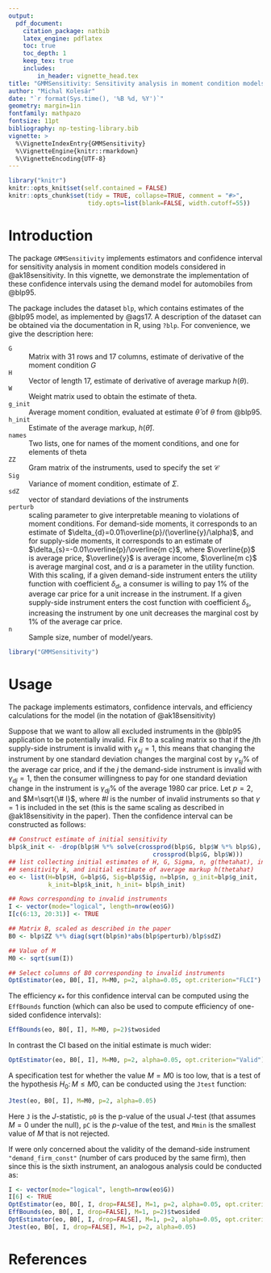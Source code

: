 ```yaml
---
output:
  pdf_document:
    citation_package: natbib
    latex_engine: pdflatex
    toc: true
    toc_depth: 1
    keep_tex: true
    includes:
        in_header: vignette_head.tex
title: "GMMSensitivity: Sensitivity analysis in moment condition models"
author: "Michal Kolesár"
date: "`r format(Sys.time(), '%B %d, %Y')`"
geometry: margin=1in
fontfamily: mathpazo
fontsize: 11pt
bibliography: np-testing-library.bib
vignette: >
  %\VignetteIndexEntry{GMMSensitivity}
  %\VignetteEngine{knitr::rmarkdown}
  %\VignetteEncoding{UTF-8}
---
```


```r
library("knitr")
knitr::opts_knit$set(self.contained = FALSE)
knitr::opts_chunk$set(tidy = TRUE, collapse=TRUE, comment = "#>",
                      tidy.opts=list(blank=FALSE, width.cutoff=55))
```

# Introduction


The package `GMMSensitivity` implements estimators and confidence interval for
sensitivity analysis in moment condition models considered in @ak18sensitivity.
In this vignette, we demonstrate the implementation of these confidence
intervals using the demand model for automobiles from  @blp95.

The package includes the dataset `blp`, which contains estimates of the @blp95
model, as implemented by @ags17. A description of the dataset can be obtained
via the documentation in R, using `?blp`. For convenience, we give the
description here:

`G`
: Matrix with 31 rows and 17 columns, estimate of derivative of the moment
  condition $G$

`H`
: Vector of length 17, estimate of derivative of average markup $h(\theta)$.

`W`
: Weight matrix used to obtain the estimate of theta.

`g_init`
: Average moment condition, evaluated at estimate $\hat{\theta}$ of $\theta$
 from @blp95.

`h_init`
: Estimate of the average markup, $h(\hat{\theta})$.

`names`
: Two lists, one for names of the moment conditions, and one for elements of theta

`ZZ`
: Gram matrix of the instruments, used to specify the set $\mathcal{C}$

`Sig`
: Variance of moment condition, estimate of $\Sigma$.

`sdZ`
: vector of standard deviations of the instruments

`perturb`
: scaling parameter to give interpretable meaning to violations of moment
 conditions. For demand-side moments, it corresponds to an estimate of
 $\delta_{d}=0.01\overline{p}/(\overline{y}/\alpha)$, and for supply-side
 moments, it corresponds to an estimate of
 $\delta_{s}=-0.01\overline{p}/\overline{m c}$, where $\overline{p}$ is average
 price, $\overline{y}$ is average income, $\overline{m c}$ is average marginal
 cost, and $\alpha$ is a parameter in the utility function. With this scaling,
 if a given demand-side instrument enters the utility function with coefficient
 $\delta_{d}$, a consumer is willing to pay 1\% of the average car price for a
 unit increase in the instrument. If a given supply-side instrument enters the
 cost function with coefficient $\delta_s$, increasing the instrument by one
 unit decreases the marginal cost by 1\% of the average car price.

`n`
: Sample size, number of model/years.


```r
library("GMMSensitivity")
```

# Usage

The package implements estimators, confidence intervals, and efficiency
calculations for the model (in the notation of @ak18sensitivity)
\begin{equation*}
g(\theta_{0})=c,\quad c=B\gamma,\quad \norm{\gamma}_{p}\leq M.
\end{equation*}

Suppose that we want to allow all excluded instruments in the @blp95 application
 to be potentially invalid. Fix $B$ to a scaling matrix so that if the $j$th
 supply-side instrument is invalid with $\gamma_{s j}=1$, this means that
 changing the instrument by one standard deviation changes the marginal cost by
 $\gamma_{s j}$\% of the average car price, and if the $j$ the demand-side
 instrument is invalid with $\gamma_{d j}=1$, then the consumer
 willingness to pay for one standard deviation change in the instrument
 is $\gamma_{d j}\%$ of the average 1980 car price. Let $p=2$, and $M=\sqrt{\# I}$,
 where $\#I$ is the number of invalid instruments so that $\gamma=1$ is included
 in the set (this is the same scaling as described in @ak18sensitivity in the
 paper). Then the confidence interval can be constructed as follows:

```r
## Construct estimate of initial sensitivity
blp$k_init <- -drop(blp$H %*% solve(crossprod(blp$G, blp$W %*% blp$G),
                                        crossprod(blp$G, blp$W)))
## list collecting initial estimates of H, G, Sigma, n, g(thetahat), initial
## sensitivity k, and initial estimate of average markup h(thetahat)
eo <- list(H=blp$H, G=blp$G, Sig=blp$Sig, n=blp$n, g_init=blp$g_init,
           k_init=blp$k_init, h_init= blp$h_init)

## Rows corresponding to invalid instruments
I <- vector(mode="logical", length=nrow(eo$G))
I[c(6:13, 20:31)] <- TRUE

## Matrix B, scaled as described in the paper
B0 <- blp$ZZ %*% diag(sqrt(blp$n)*abs(blp$perturb)/blp$sdZ)

## Value of M
M0 <- sqrt(sum(I))

## Select columns of B0 corresponding to invalid instruments
OptEstimator(eo, B0[, I], M=M0, p=2, alpha=0.05, opt.criterion="FLCI")
```

The efficiency $\kappa_{*}$ for this confidence interval can be computed using the
`EffBounds` function (which can also be used to compute efficiency of one-sided
confidence intervals):

```r
EffBounds(eo, B0[, I], M=M0, p=2)$twosided
```

In contrast the CI based on the initial estimate is much wider:
```r
OptEstimator(eo, B0[, I], M=M0, p=2, alpha=0.05, opt.criterion="Valid")
```

A specification test for whether the value $M=M0$ is too low, that is a test of
the hypothesis $H_0\colon M\leq M0$, can be conducted using the `Jtest`
function:

```r
Jtest(eo, B0[, I], M=M0, p=2, alpha=0.05)
```

Here `J` is the $J$-statistic, `p0` is the p-value of the usual $J$-test (that
assumes $M=0$ under the null), `pC` is the $p$-value of the test, and `Mmin` is
the smallest value of $M$ that is not rejected.

If were only concerned about the validity of the demand-side instrument
`"demand_firm_const"` (number of cars produced by the same firm), then since
this is the sixth instrument, an analogous analysis could be conducted as:

```r
I <- vector(mode="logical", length=nrow(eo$G))
I[6] <- TRUE
OptEstimator(eo, B0[, I, drop=FALSE], M=1, p=2, alpha=0.05, opt.criterion="FLCI")
EffBounds(eo, B0[, I, drop=FALSE], M=1, p=2)$twosided
OptEstimator(eo, B0[, I, drop=FALSE], M=1, p=2, alpha=0.05, opt.criterion="Valid")
Jtest(eo, B0[, I, drop=FALSE], M=1, p=2, alpha=0.05)
```

# References
